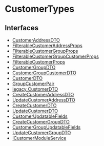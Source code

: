 
# CustomerTypes

## Interfaces

- [CustomerAddressDTO](CustomerTypes/interfaces/types.CustomerTypes.CustomerAddressDTO.mdx)
- [FilterableCustomerAddressProps](CustomerTypes/interfaces/types.CustomerTypes.FilterableCustomerAddressProps.mdx)
- [FilterableCustomerGroupProps](CustomerTypes/interfaces/types.CustomerTypes.FilterableCustomerGroupProps.mdx)
- [FilterableCustomerGroupCustomerProps](CustomerTypes/interfaces/types.CustomerTypes.FilterableCustomerGroupCustomerProps.mdx)
- [FilterableCustomerProps](CustomerTypes/interfaces/types.CustomerTypes.FilterableCustomerProps.mdx)
- [CustomerGroupDTO](CustomerTypes/interfaces/types.CustomerTypes.CustomerGroupDTO.mdx)
- [CustomerGroupCustomerDTO](CustomerTypes/interfaces/types.CustomerTypes.CustomerGroupCustomerDTO.mdx)
- [CustomerDTO](CustomerTypes/interfaces/types.CustomerTypes.CustomerDTO.mdx)
- [GroupCustomerPair](CustomerTypes/interfaces/types.CustomerTypes.GroupCustomerPair.mdx)
- [legacy\_CustomerDTO](CustomerTypes/interfaces/types.CustomerTypes.legacy_CustomerDTO.mdx)
- [CreateCustomerAddressDTO](CustomerTypes/interfaces/types.CustomerTypes.CreateCustomerAddressDTO.mdx)
- [UpdateCustomerAddressDTO](CustomerTypes/interfaces/types.CustomerTypes.UpdateCustomerAddressDTO.mdx)
- [CreateCustomerDTO](CustomerTypes/interfaces/types.CustomerTypes.CreateCustomerDTO.mdx)
- [UpdateCustomerDTO](CustomerTypes/interfaces/types.CustomerTypes.UpdateCustomerDTO.mdx)
- [CustomerUpdatableFields](CustomerTypes/interfaces/types.CustomerTypes.CustomerUpdatableFields.mdx)
- [CreateCustomerGroupDTO](CustomerTypes/interfaces/types.CustomerTypes.CreateCustomerGroupDTO.mdx)
- [CustomerGroupUpdatableFields](CustomerTypes/interfaces/types.CustomerTypes.CustomerGroupUpdatableFields.mdx)
- [UpdateCustomerGroupDTO](CustomerTypes/interfaces/types.CustomerTypes.UpdateCustomerGroupDTO.mdx)
- [ICustomerModuleService](CustomerTypes/interfaces/types.CustomerTypes.ICustomerModuleService.mdx)
